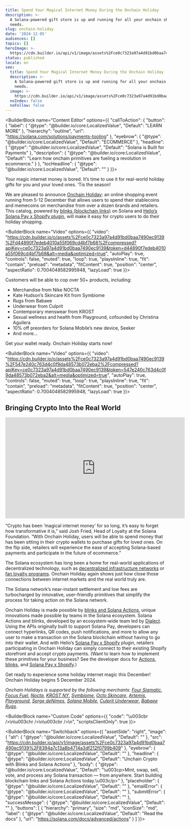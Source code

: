 ```yaml
---
title: Spend Your Magical Internet Money During the Onchain Holiday
description: >-
  A Solana-powered gift store is up and running for all your onchain shopping
  needs.
slug: onchain-holiday
date: '2024-12-05'
audiences: []
topics: []
heroImage: >-
  https://cdn.builder.io/api/v1/image/assets%2Fce0c7323a97a4d91bd0baa7490ec9139%2F6afb3436cb6d4b78819ad3f811e29815
status: published
locale: en
seo:
  title: Spend Your Magical Internet Money During the Onchain Holiday
  description: >-
    A Solana-powered gift store is up and running for all your onchain shopping
    needs.
  image: >-
    https://cdn.builder.io/api/v1/image/assets%2Fce0c7323a97a4d91bd0baa7490ec9139%2F6afb3436cb6d4b78819ad3f811e29815
  noIndex: false
  noFollow: false
---
```


<BuilderBlock name="Content Editor" options={{
  "callToAction": {
    "button": {
      "label": {
        "@type": "@builder.io/core:LocalizedValue",
        "Default": "LEARN MORE"
      },
      "hierarchy": "outline",
      "url": "https://solana.com/solutions/payments-tooling"
    },
    "eyebrow": {
      "@type": "@builder.io/core:LocalizedValue",
      "Default": "ECOMMERCE"
    },
    "headline": {
      "@type": "@builder.io/core:LocalizedValue",
      "Default": "Solana is Built for Payments"
    },
    "description": {
      "@type": "@builder.io/core:LocalizedValue",
      "Default": "Learn how onchain primitives are fueling a revolution in ecommerce."
    }
  },
  "tocHeadline": {
    "@type": "@builder.io/core:LocalizedValue",
    "Default": ""
  }
}}>

</BuilderBlock>

Your magic internet money is bored. It’s time to use it for real-world holiday gifts for you and your loved ones. ‘Tis the season!

We are pleased to announce [Onchain Holiday](https://onchain.holiday): an online shopping event running from 5-12 December that allows users to spend their stablecoins and memecoins on merchandise from over a dozen brands and retailers. This catalog, powered by [blinks (blockchain links)](https://solana.com/solutions/actions) on Solana and [Helio’s Solana Pay x Shopify plugin](https://apps.shopify.com/solana-pay-helio), will make it easy for crypto users to do their holiday shopping.

<BuilderBlock name="Video" options={{
  "video": "https://cdn.builder.io/o/assets%2Fce0c7323a97a4d91bd0baa7490ec9139%2Fd44890f7edeb4010a55f069cd4bf7b68%2Fcompressed?apiKey=ce0c7323a97a4d91bd0baa7490ec9139&token=d44890f7edeb4010a55f069cd4bf7b68&alt=media&optimized=true",
  "autoPlay": true,
  "controls": false,
  "muted": true,
  "loop": true,
  "playsInline": true,
  "fit": "contain",
  "preload": "metadata",
  "fitContent": true,
  "position": "center",
  "aspectRatio": 0.7004048582995948,
  "lazyLoad": true
}}>

</BuilderBlock>

Customers will be able to cop over 50+ products, including:

-   Merchandise from Nike NOCTA
-   Kate Hudson’s Skincare Kit from Symbiome
-   Rugs from Babaee
-   Underwear from Culprit 
-   Contemporary menswear from KROST
-   Sexual wellness and health from Playground, cofounded by Christina Aguilera 
-   10% off preorders for Solana Mobile’s new device, Seeker 
-   And more...

Get your wallet ready. Onchain Holiday starts now!

<BuilderBlock name="Video" options={{
  "video": "https://cdn.builder.io/o/assets%2Fce0c7323a97a4d91bd0baa7490ec9139%2F547e240c763d4c0f9da48573b072eba2%2Fcompressed?apiKey=ce0c7323a97a4d91bd0baa7490ec9139&token=547e240c763d4c0f9da48573b072eba2&alt=media&optimized=true",
  "autoPlay": true,
  "controls": false,
  "muted": true,
  "loop": true,
  "playsInline": true,
  "fit": "contain",
  "preload": "metadata",
  "fitContent": true,
  "position": "center",
  "aspectRatio": 0.7004048582995948,
  "lazyLoad": true
}}>

</BuilderBlock>

## **Bringing Crypto Into the Real World**


<iframe width="560" height="315" src="https://www.youtube.com/embed/m_feBl0ROik" title="YouTube video player" frameborder="0" allow="accelerometer; autoplay; clipboard-write; encrypted-media; gyroscope; picture-in-picture; web-share" referrerpolicy="strict-origin-when-cross-origin" allowfullscreen></iframe>


“Crypto has been ‘magical internet money’ for so long, it’s easy to forget how transformative it is,” said Josh Fried, Head of Loyalty at the Solana Foundation. “With Onchain Holiday, users will be able to spend money that has been sitting in their crypto wallets to purchase gifts for loved ones. On the flip side, retailers will experience the ease of accepting Solana-based payments and participate in the future of ecommerce.”

The Solana ecosystem has long been a home for real-world applications of decentralized technology, such as [decentralized infrastructure networks](https://solana.com/news/case-study-helium) or [fan loyalty programs](https://www.rollingstone.com/music/music-features/eric-church-nashville-bar-chiefs-1234980079/). Onchain Holiday again shows just how close those connections between internet markets and the real world truly are.

The Solana network’s near-instant settlement and low fees are turbocharged by innovative, user-friendly primitives that simplify the process for taking action on the Solana network. 

Onchain Holiday is made possible by [blinks and Solana Actions](https://solana.com/solutions/actions), unique innovations made possible by teams in the Solana ecosystem. Solana Actions and blinks, developed by an ecosystem-wide team led by [Dialect](https://www.dialect.to/actions). Using the APIs originally built to support Solana Pay, developers can connect hyperlinks, QR codes, push notifications, and more to allow any user to make a transaction on the Solana blockchain without having to go into their wallet. And with Helio’s [Solana Pay x Shopify](https://www.hel.io/shopify-stores) plugin, retailers participating in Onchain Holiday can simply connect to their existing Shopify storefront and accept crypto payments. (Want to learn how to implement these primitives for your business? See the developer docs for [Actions](https://docs.dialect.to/documentation/actions), [blinks](https://docs.dialect.to/documentation/actions/blinks), and [Solana Pay x Shopify](https://docs.hel.io/product-guides/solana-pay-shopify-plugin).)

Get ready to experience some holiday internet magic this December! Onchain Holiday begins 5 December 2024.

_Onchain Holidays is supported by the following merchants:_ [_Four Sigmatic_](https://us.foursigmatic.com/?srsltid=AfmBOoqQiki_ioPn-qOEcdBZaLE5pLm1uJNHwV4aHt4T7-b_o2uZEvhp), [_Focus Fuel_](https://thefocusfuel.com/?srsltid=AfmBOooHbmuEhwaRMFKuuNP-qI-1wDz2Dk1noYL4KAe0JZImgrzOzbts), [_Nocta_](https://www.nocta.com/), [_KROST NY_](https://krostnewyork.com/?srsltid=AfmBOoqL2TPt59yxEbaM2M5r9e_9zcmgaH8M1fPS5w-fSvvX1chs7Fx6), [_Symbiome_](https://www.symbiome.com/), [_Octo Skincare_](https://www.octoskincare.com/), [_Artemis_](https://artemisdefense.com/), [_Playground_](https://helloplayground.com/), [_Serge deNimes_](https://us.sergedenimes.com/), [_Solana Mobile_](https://solanamobile.com/), [_Culprit Underwear_](https://culpritunderwear.com/), [_Babaee Rugs_](https://babaeerugs.com/).

<BuilderBlock name="Custom Code" options={{
  "code": "\u003cbr />\n\u003chr />\n\u003cbr />\n",
  "scriptsClientOnly": true
}}>

</BuilderBlock>

<BuilderBlock name="Switchback" options={{
  "assetSide": "right",
  "image": {
    "alt": {
      "@type": "@builder.io/core:LocalizedValue",
      "Default": ""
    },
    "src": "https://cdn.builder.io/api/v1/image/assets%2Fce0c7323a97a4d91bd0baa7490ec9139%2F8394a7c13a8b4714a3df212f0799b409"
  },
  "eyebrow": {
    "@type": "@builder.io/core:LocalizedValue",
    "Default": ""
  },
  "headline": {
    "@type": "@builder.io/core:LocalizedValue",
    "Default": "Unchain Crypto with Blinks and Solana Actions"
  },
  "body": {
    "@type": "@builder.io/core:LocalizedValue",
    "Default": "\u003cp>Mint, swap, sell, vote, and process any Solana transaction — from anywhere. Start building blockchain links and Solana Actions today.\u003c/p>"
  },
  "placeholder": {
    "@type": "@builder.io/core:LocalizedValue",
    "Default": ""
  },
  "emailError": {
    "@type": "@builder.io/core:LocalizedValue",
    "Default": ""
  },
  "submitError": {
    "@type": "@builder.io/core:LocalizedValue",
    "Default": ""
  },
  "successMessge": {
    "@type": "@builder.io/core:LocalizedValue",
    "Default": ""
  },
  "buttons": [
    {
      "hierarchy": "primary",
      "size": "md",
      "iconSize": "md",
      "label": {
        "@type": "@builder.io/core:LocalizedValue",
        "Default": "Read the docs"
      },
      "url": "https://solana.com/docs/advanced/actions"
    }
  ]
}}>

</BuilderBlock>
